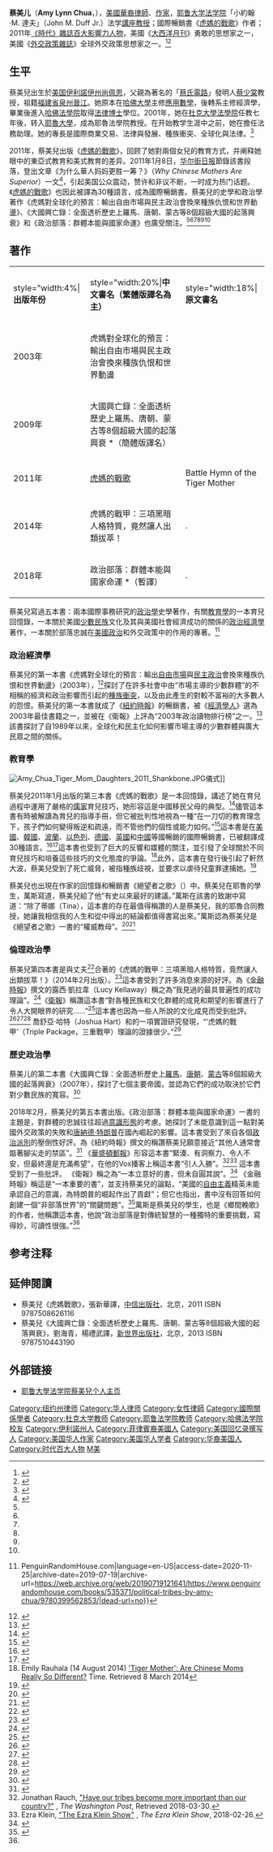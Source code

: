 {{Distinguish|虎媽}}
{{Infobox Person
|name=蔡美儿<br />Amy Chua
|image=Amy Chua 2012 Shankbone.JPG
|caption=蔡美儿在2012年
|birth_date={{Birth_date_and_age|1962|10|26}} 
|birth_place={{US}}[[伊利诺伊州|伊利诺伊州]][[尚佩恩_(伊利诺伊州)|尚佩恩]]
|occupation=耶鲁大学法学院教授
|parents=[[蔡少棠|蔡少棠]]（父亲）
|alma_mater=[[哈佛学院|哈佛学院]]（[[文學士|B.A.]]）<br /> [[哈佛法学院|哈佛法学院]]（[[法律博士|J.D.]]）
|notable_works=《虎媽的戰歌》<br/>
|spouse=傑德·魯本菲爾德（{{link-en|Jed Rubenfeld|Jed Rubenfeld}}）
|children=苏菲亚（Sophia，蔡思慧）<br />露易莎（Louisa，蔡思珊）
}} 

'''蔡美儿'''（'''Amy Lynn Chua'''，{{bd|1962年|10月26日|catIdx=Chua, Amy}}），[[美國|美國]][[華裔|華裔]][[律師|律師]]、[[作家|作家]]，[[耶魯法學院|耶鲁大学法学院]]「小約翰·M. 達夫」（John M. Duff Jr.）法学[[講座教授|講座教授]]；國際暢銷書《[[虎媽的戰歌|虎媽的戰歌]]》作者；2011年[[時代百大人物|《時代》雜誌百大影響力人物]]，美國《[[大西洋_(雜誌)|大西洋月刊]]》勇敢的思想家之一，美國《[[外交政策_(杂志)|外交政策雜誌]]》全球外交政策思想家之一。<ref>{{Cite web |url=http://content.time.com/time/specials/packages/completelist/0,29569,2066367,00.html |title=The 2011 TIME 100 |accessdate=2018-03-27 |archive-date=2018-03-17 |archive-url=https://web.archive.org/web/20180317110506/http://content.time.com/time/specials/packages/completelist/0,29569,2066367,00.html |dead-url=no }}</ref><ref>{{cite web|last1=Chua|first1=Amy|title=About Amy|url=https://www.amychua.com/|website=AmyChua.com|accessdate=2020-11-25|archive-date=2020-11-22|archive-url=https://web.archive.org/web/20201122174225/https://www.amychua.com/|dead-url=no}}</ref>

==生平==
蔡美兒出生於[[美国|美国]][[伊利諾伊州|伊利諾伊州]][[尚佩恩_(伊利諾伊州)|尚佩恩]]，父親為著名的「[[蔡氏電路|蔡氏電路]]」發明人[[蔡少棠|蔡少棠]]教授，祖籍[[福建省|福建省]][[泉州|泉州]][[晉江|晉江]]。她原本在[[哈佛大學|哈佛大學]]主修[[應用數學|應用數學]]，後轉系主修經濟學，畢業後進入[[哈佛法學院|哈佛法學院]]取得[[法律博士|法律博士]]學位。2001年，她在[[杜克大學法學院|杜克大學法學院]]任教七年後，转入[[耶魯大學|耶魯大學]]，成為耶魯法學院教授。在开始教学生涯中之前，她在{{link-en|佳利律師事務所|Cleary Gottlieb Steen & Hamilton}}擔任法務助理。她的專長是國際商業交易、法律與發展、種族衝突、全球化與法律。<ref>{{Cite web|url=https://law.yale.edu/amy-chua|title=Amy Chua - Yale Law School|website=law.yale.edu|language=en|access-date=2018-10-07|archive-date=2017-10-10|archive-url=https://web.archive.org/web/20171010185226/https://law.yale.edu/amy-chua|dead-url=no}}</ref>

2011年，蔡美兒出版《[[虎媽的戰歌|虎媽的戰歌]]》，回顾了她對兩個女兒的教育方式，并阐释她眼中的東亞式教育和美式教育的差异。2011年1月8日，[[华尔街日报|华尔街日报]]節錄該書段落，登出文章《为什么華人妈妈更胜一筹？》（''Why Chinese Mothers Are Superior''）一文<ref>{{cite web|url = http://online.wsj.com/article/SB10001424052748704111504576059713528698754.html|title = Why Chinese Mothers Are Superior|accessdate = 2011-01-28|author = 蔡美儿|date = 2011-01-08|language = en|publisher = [[华尔街日报|华尔街日报]]|archive-date = 2011-02-13|archive-url = https://www.webcitation.org/5wShJTTqn?url=http://online.wsj.com/article/SB10001424052748704111504576059713528698754.html|dead-url = no}}</ref>，引起美国公众震动，赞许和非议不断，一时成为热门话题。《[[虎媽的戰歌|虎媽的戰歌]]》也因此被譯為30種語言，成為國際暢銷書。蔡美兒的史學和政治學著作《虎媽對全球化的預言：輸出自由市場與民主政治會換來種族仇恨和世界動盪》、《大國興亡錄：全面透析歷史上羅馬、唐朝、蒙古等8個超級大國的起落興衰》和《政治部落：群體本能與國家命運》也廣受關注。<ref name="SAGE"/><ref name="theguardian"/><ref name="nytimes"/><ref name="washingtonpost"/><ref name="ft"/><ref name="auto"/>

==著作==
{|class="wikitable sortable" width="50%"
|style="width:4%|'''出版年份'''||style="width:20%|'''中文書名（繁體版譯名為主）'''||style="width:18%|'''原文書名'''
|-
|2003年||虎媽對全球化的預言：輸出自由市場與民主政治會換來種族仇恨和世界動盪||{{link-en|World On Fire: How Exporting Free Market Democracy Breeds Ethnic Hatred and Global Instability.|World on Fire (book)}}
|-
|2009年||大國興亡錄：全面透析歷史上羅馬、唐朝、蒙古等8個超級大國的起落興衰 *（簡體版譯名）||{{link-en|Day of Empire: How Hyperpowers Rise to Global Dominance—and Why They Fall.|Day of Empire: How Hyperpowers Rise to Global Dominance - and Why They Fall}}
|-
|2011年||[[虎媽的戰歌|虎媽的戰歌]]||Battle Hymn of the Tiger Mother
|-
|2014年||虎媽的戰甲：三項黑暗人格特質，竟然讓人出類拔萃！||{{link-en|The Triple Package: How Three Unlikely Traits Explain the Rise and Fall of Cultural Groups in America}}.
|-
|2018年||政治部落：群體本能與國家命運 *（暫譯）||{{link-en|Political Tribes: Group Instinct and the Fate of Nations}}.
|}

蔡美兒寫過五本書：兩本國際事務研究的[[政治學|政治學]]史學著作，有關[[教育學|教育學]]的一本育兒回憶錄，一本關於美國[[少數民族|少數民族]]文化及其與美國社會經濟成功的關係的[[政治經濟學|政治經濟學]]著作，一本關於部落忠誠在[[美國政治|美國政治]]和外交政策中的作用的專著。<ref name="auto">{{Cite book|url=https://www.penguinrandomhouse.com/books/535371/political-tribes-by-amy-chua/9780399562853/|title=Political Tribes by Amy Chua {{!}} PenguinRandomHouse.com|language=en-US|access-date=2020-11-25|archive-date=2019-07-19|archive-url=https://web.archive.org/web/20190719121641/https://www.penguinrandomhouse.com/books/535371/political-tribes-by-amy-chua/9780399562853/|dead-url=no}}</ref>

=== 政治經濟學 ===
蔡美兒的第一本書《虎媽對全球化的預言：輸出[[自由市場|自由市場]]與[[民主政治|民主政治]]會換來種族仇恨和世界動盪》（2003年），<ref>{{cite news | url=http://www.economist.com/node/2265895 | work=The Economist | title=Home entertainment | date=2003-12-04 | accessdate=2020-11-25 | archive-date=2020-11-25 | archive-url=https://web.archive.org/web/20201125133712/https://www.economist.com/books-and-arts/2003/12/04/home-entertainment | dead-url=no }}</ref>探討了在許多社會中由“市場主導的少數群體”的不相稱的經濟和政治影響而引起的[[種族衝突|種族衝突]]，以及由此產生的對較不富裕的大多數人的怨恨。蔡美兒的第一本書就成了《[[紐約時報|紐約時報]]》的暢銷書，被《[[經濟學人|經濟學人]]》選為2003年最佳書籍之一，並被{{tsl|en|Tony Giddens|托尼·吉登斯}}在《衛報》上評為“2003年政治讀物排行榜”之一。<ref name="theguardian">{{cite news | url=https://www.theguardian.com/politics/2003/dec/24/politicalbooks.books | location=London | work=The Guardian | title=Top political reads of the year | date=2003-12-24 | accessdate=2020-11-25 | archive-date=2020-11-25 | archive-url=https://web.archive.org/web/20201125133748/https://www.theguardian.com/politics/2003/dec/24/politicalbooks.books | dead-url=no }}</ref>該書探討了自1989年以來，全球化和民主化如何影響市場主導的少數群體與廣大民眾之間的關係。

=== 教育學 ===
[[File:Amy_Chua_Tiger_Mom_Daughters_2011_Shankbone.JPG|thumb]]儀式]]

蔡美兒2011年1月出版的第三本書《虎媽的戰歌》是一本回憶錄，講述了她在育兒過程中運用了嚴格的[[儒家|儒家]]育兒技巧，她形容這是中國移民父母的典型。<ref>{{cite news | url=https://www.theguardian.com/lifeandstyle/2011/jan/15/amy-chua-tiger-mother-interview | location=London | work=The Guardian | first=Heather | last=Hodson | title=Amy Chua: 'I'm going to take all your stuffed animals and burn them!' | date=2011-01-15 | accessdate=2020-11-25 | archive-date=2018-03-04 | archive-url=https://web.archive.org/web/20180304042012/https://www.theguardian.com/lifeandstyle/2011/jan/15/amy-chua-tiger-mother-interview | dead-url=no }}</ref>儘管這本書有時被解讀為育兒的指導手冊，但它被批判性地視為一種“在一刀切的教育理念下，孩子們如何變得叛逆和疏遠，而不管他們的個性或能力如何。”<ref name="telegraph">{{Cite newspaper|last1=Carey|first1=Tanith|title=Whatever happened to the original tiger mum's children?|url=https://www.telegraph.co.uk/women/life/whatever-happened-to-the-original-tiger-mums-children/|journal=The Telegraph|accessdate=2016-02-22|date=2016-01-17|archive-date=2020-11-25|archive-url=https://web.archive.org/web/20201125133707/https://www.telegraph.co.uk/women/life/whatever-happened-to-the-original-tiger-mums-children/|dead-url=no}}</ref>這本書是在[[美國|美國]]、[[韓國|韓國]]、[[波蘭|波蘭]]、[[以色列|以色列]]、[[德國|德國]]、[[英國|英國]]和[[中國|中國]]等國暢銷的國際暢銷書，已被翻譯成30種語言。<ref name="SAGE">{{cite book|last1=Zeiss Stange|first1=Mary|title=The Multimedia Encyclopedia of Women in Today's World|date=2013-01-09|publisher=SAGE Publications|isbn=978-1452270685|page=183}}<!--|accessdate=15 May 2015--></ref><ref>{{cite web|last1=Chua|first1=Amy|title=The Book|url=http://amychua.com/the-book/|website=AmyChua.com|accessdate=2015-05-15|archive-date=2011-04-24|archive-url=https://web.archive.org/web/20110424140326/http://amychua.com/the-book/|dead-url=no}}</ref>這本書也受到了巨大的反響和媒體的關注，並引發了全球關於不同育兒技巧和培養這些技巧的文化態度的爭論。<ref>Emily Rauhala (14 August 2014) [http://content.time.com/time/world/article/0,8599,2042535,00.html 'Tiger Mother': Are Chinese Moms Really So Different?] {{Wayback|url=http://content.time.com/time/world/article/0,8599,2042535,00.html |date=20190915133916 }} Time. Retrieved 8 March 2014</ref>此外，這本書在發行後引起了軒然大波，蔡美兒受到了死亡威脅，被指種族歧視，並要求以虐待兒童罪逮捕她。<ref name="Kira Cochrane">{{Cite newspaper | url=https://www.theguardian.com/lifeandstyle/2014/feb/07/truth-about-tiger-mothers-family-amy-chua | title=The truth about the Tiger Mother's family | journal=The Guardian | date=2014-02-07 | accessdate=2014-07-14 | author=Kira Cochrane | archive-date=2017-11-16 | archive-url=https://web.archive.org/web/20171116064922/https://www.theguardian.com/lifeandstyle/2014/feb/07/truth-about-tiger-mothers-family-amy-chua | dead-url=no }}</ref>

蔡美兒也出現在作家{{tsl|en|J.D.Vance|J.D.萬斯}}的回憶錄和暢銷書《絕望者之歌》（''{{tsl|en|絕望者之歌}}''）中。蔡美兒在耶魯的學生，萬斯寫道，蔡美兒給了他“有史以來最好的建議。”萬斯在該書的致謝中寫道：“除了蒂娜（Tina），這本書的存在最值得稱讚的人是蔡美兒，我的耶魯合同教授，她讓我相信我的人生和從中得出的結論都值得書寫出來。”萬斯認為蔡美兒是《絕望者之歌》一書的“權威教母”。<ref>{{cite book|last1=Vance|first1=J.D.|title=Hillbilly Elegy: A Memoir of a Family and Culture in Crisis|year=2016|url=https://archive.org/details/hillbillyelegyme0000vanc|publisher=Harper|page=[https://archive.org/details/hillbillyelegyme0000vanc/page/259 259]}}</ref><ref>{{cite news | url=https://www.washingtonpost.com/lifestyle/style/hillbilly-elegy-made-jd-vance-the-voice-of-the-rust-belt-but-does-he-want-that-job/2017/02/06/fa6cd63c-e882-11e6-80c2-30e57e57e05d_story.html | work=Washington Post | title='Hillbilly Elegy' made J.D. Vance the voice of the Rust Belt. But does he want that job? | date=2017-02-07 | accessdate=2020-03-13 | first=Karen | last=Heller | archive-date=2020-11-25 | archive-url=https://web.archive.org/web/20201125133721/https://www.washingtonpost.com/lifestyle/style/hillbilly-elegy-made-jd-vance-the-voice-of-the-rust-belt-but-does-he-want-that-job/2017/02/06/fa6cd63c-e882-11e6-80c2-30e57e57e05d_story.html | dead-url=no }}</ref>

=== 倫理政治學 ===
蔡美兒第四本書是與丈夫{{tsl|en|Jed Rubenfeld|傑德·魯本菲爾德}}<ref>{{Cite newspaper|url=https://www.theguardian.com/lifeandstyle/2014/feb/07/truth-about-tiger-mothers-family-amy-chua|title=The truth about the Tiger Mother's family|first=Kira|last=Cochrane|date=2014-02-07|journal=The Guardian|accessdate=2020-11-25|archive-date=2017-11-16|archive-url=https://web.archive.org/web/20171116064922/https://www.theguardian.com/lifeandstyle/2014/feb/07/truth-about-tiger-mothers-family-amy-chua|dead-url=no}}</ref>合著的《虎媽的戰甲：三項黑暗人格特質，竟然讓人出類拔萃！》（2014年2月出版）。<ref>{{Cite book|title=The Triple Package: How Three Unlikely Traits Explain the Rise and Fall of Cultural Groups in America|url=https://archive.org/details/triplepackagehow0000chua|first1=Amy|last1=Chua|first2=Jed|last2=Rubenfeld|date=2014-02-04|publisher=Penguin Press|isbn = 978-1594205460}}</ref>這本書受到了許多消息來源的好評。為《[[金融时报_(英国)|金融時報]]》撰文的露西·凱拉韋（Lucy Kellaway）稱之為“我見過的最具普遍性的成功理論”。<ref>{{cite web|last1=Kellaway|first1=Lucy|title=Lessons in success from Eton and the Tiger Mother|url=http://www.ft.com/cms/s/0/b8dc242c-8e83-11e3-98c6-00144feab7de.htm|website=FT.com|publisher=Financial Times|accessdate=2014-10-04|archive-date=2020-11-25|archive-url=https://web.archive.org/web/20201125133749/https://www.ft.com/content/b8dc242c-8e83-11e3-98c6-00144feab7de|dead-url=no}}</ref>《[[衛報|衛報]]》稱讚這本書“對各種民族和文化群體的成見和期望的影響進行了令人大開眼界的研究……”<ref>{{Cite newspaper|last1=Brockes|first1=Emily|title=The Triple Package: What Really Determines Success – review|url=https://www.theguardian.com/books/2014/feb/05/the-triple-package-what-really-determines-success-book-review|journal=The Guardian|accessdate=2014-10-04|date=2014-02-05|archive-date=2020-11-25|archive-url=https://web.archive.org/web/20201125133708/https://www.theguardian.com/books/2014/feb/05/the-triple-package-what-really-determines-success-book-review|dead-url=no}}</ref>這本書也因為一些人所說的文化成見而受到批評。<ref>{{cite news | url=http://shine.yahoo.com/parenting/tiger-mom-39-book-stirs-culture-wars-195300564.html | work=Yahoo Shine | title=Tiger Mom's New Book Stirs Up Culture Wars | date=2014-01-07 | accessdate=2020-11-25 | archive-date=2020-11-25 | archive-url=https://web.archive.org/web/20201125133713/https://www.yahoo.com/lifestyle/tagged/health/parenting/tiger-mom-39-book-stirs-culture-wars-195300564.html | dead-url=no }}</ref><ref>{{cite news | url=http://www.huffingtonpost.com/2014/01/06/amy-chua-the-triple-package_n_4549612.html | work=The Huffington Post | title=Amy Chua In 'The Triple Package' Claims Jews and Mormons Produce More Successful People | date=2014-01-06 | accessdate=2020-03-13 | first=Yasmine | last=Hafiz | archive-date=2020-11-25 | archive-url=https://web.archive.org/web/20201125133749/https://www.huffpost.com/entry/amy-chua-the-triple-package_n_4549612 | dead-url=no }}</ref><ref>{{cite news|last1=Flood|first1=Alison|title='Tiger mother' returns with provocative theory of 'cultural group' success|url=https://www.theguardian.com/books/2014/jan/08/tiger-mother-theory-cultural-group-jews-chinese|work=The Guardian|date=2014-01-08|language=en|accessdate=2020-11-25|archive-date=2020-11-12|archive-url=https://web.archive.org/web/20201112020913/http://www.theguardian.com/books/2014/jan/08/tiger-mother-theory-cultural-group-jews-chinese|dead-url=no}}</ref> 喬舒亞·哈特（Joshua Hart）和{{tsl|en|Christopher Chabris|克里斯托弗·查布里斯}}的一項實證研究發現，“‘虎媽的戰甲’（Triple Package，三重戰甲）理論的證據很少。”<ref>{{cite journal|last1=Hart|first1=Joshua|last2=Chabris|first2=Christopher F.|title=Does a "Triple Package" of traits predict success?|journal=Personality and Individual Differences|date=2016|volume=94|pages=216–222|doi=10.1016/j.paid.2015.12.041}}</ref>

=== 歷史政治學 ===
蔡美儿的第二本書《大國興亡錄：全面透析歷史上[[羅馬|羅馬]]、[[唐朝|唐朝]]、[[蒙古|蒙古]]等8個超級大國的起落興衰》（2007年），探討了七個主要帝國，並認為它們的成功取決於它們對少數民族的寬容。<ref>{{cite web|url=https://www.worldcat.org/title/da-guo-xing-wang-lu-quan-mian-tou-xi-li-shi-shang-luoma-tang-chao-menggu-deng-8-ge-chao-ji-da-guo-de-qi-luo-xing-shuai/oclc/876770793&referer=brief_results|title=大國興亡錄：全面透析歷史上羅馬、唐朝、蒙古等8個超級大國的起落興衰，新世界出版社，2013|author=蔡美儿|ISBN=9787510443190|publisher=World Cat|accessdate=2020-11-25|archive-date=2020-11-25|archive-url=https://web.archive.org/web/20201125133709/https://www.worldcat.org/title/da-guo-xing-wang-lu-quan-mian-tou-xi-li-shi-shang-luoma-tang-chao-menggu-deng-8-ge-chao-ji-da-guo-de-qi-luo-xing-shuai/oclc/876770793%26referer%3Dbrief_results|dead-url=no}}</ref>

2018年2月，蔡美兒的第五本書出版。《政治部落：群體本能與國家命運》一書的主題是，對群體的忠誠往往超過[[意識形態|意識形態]]的考慮。她探討了未能意識到這一點對美國外交政策的失敗和[[唐納德·特朗普|唐納德·特朗普]]在國內崛起的影響。這本書受到了來自各個[[政治派別|政治派別]]的壓倒性好評。為《紐約時報》撰文的{{tsl|en|David Frum|大衛·弗魯姆}}稱讚蔡美兒願意接近“其他人通常會踮著腳尖走的禁區”。<ref name="nytimes">{{cite web |first=David |last=Frum |url=https://www.nytimes.com/2018/03/01/books/review/amy-chua-political-tribes.html |title=The Battle Over What It Means to Be American |publisher=[[The_New_York_Times|The New York Times]] |accessdate=2020-03-13 |date=2018-03-01 |archive-date=2020-11-09 |archive-url=https://web.archive.org/web/20201109031420/https://www.nytimes.com/2018/03/01/books/review/amy-chua-political-tribes.html |dead-url=no }}</ref> 《[[華盛頓郵報|華盛頓郵報]]》形容這本書“緊湊、有洞察力、令人不安，但最終還是充滿希望”，{{tsl|en|Ezra Klein|埃茲拉·克萊恩}}在他的Vox播客上稱這本書“引人入勝”。<ref name="washingtonpost">Jonathan Rauch, [https://www.washingtonpost.com/outlook/have-our-tribes-become-more-important-than-our-country/2018/02/16/2f8ef9b2-083a-11e8-b48c-b07fea957bd5_story.html "Have our tribes become more important than our country?"] {{Wayback|url=https://www.washingtonpost.com/outlook/have-our-tribes-become-more-important-than-our-country/2018/02/16/2f8ef9b2-083a-11e8-b48c-b07fea957bd5_story.html |date=20201125133724 }}, ''The Washington Post'', Retrieved 2018-03-30.</ref><ref>Ezra Klein, [https://www.vox.com/ezra-klein-show-podcast "The Ezra Klein Show"] {{Wayback|url=https://www.vox.com/ezra-klein-show-podcast |date=20180111164913 }}, ''The Ezra Klein Show'', 2018-02-26.</ref> 這本書受到了一些批評。 《衛報》稱之為“一本立意好的書，但未自圓其說”。<ref>{{Cite newspaper|url=https://www.theguardian.com/books/2018/feb/25/political-tribes-amy-chua-review|title=Political Tribes review – an unreliable guide to the American Dream|last=Anthony|first=Andrew|date=2018-02-25|journal=The Guardian|language=en|access-date=2018-03-04|archive-date=2020-11-25|archive-url=https://web.archive.org/web/20201125133752/https://www.theguardian.com/books/2018/feb/25/political-tribes-amy-chua-review|dead-url=no}}</ref> 《金融時報》稱這是“一本重要的書”，並支持蔡美兒的論點，“美國的[[自由主義|自由主義]]精英未能承認自己的{{tsl|en|Tribalism|部落主義}}意識，為特朗普的崛起作出了貢獻”；但它也指出，書中沒有回答如何創建一個“非部落世界”的“關鍵問題”。<ref name="ft">{{cite web|last=Tett|first=Gillian|date=2018-02-21|title=Us and them: how America divided into tribes|url=https://www.ft.com/content/f4e18952-157b-11e8-9e9c-25c814761640|work=Financial Times|accessdate=2018-03-04|archive-date=2020-11-25|archive-url=https://web.archive.org/web/20201125133753/https://www.ft.com/content/f4e18952-157b-11e8-9e9c-25c814761640|dead-url=no}}</ref>萬斯是蔡美兒的學生，也是《鄉間輓歌》的作者，他稱讚這本書，他說“政治部落是對傳統智慧的一種獨特的重要挑戰，寫得妙，可讀性很強。”<ref name="auto"/>

==参考注释==
{{reflist|30em}}

== 延伸閱讀 ==
*蔡美兒《虎媽戰歌》，張新華譯，[[中信出版社|中信出版社]]，北京，2011 ISBN 9787508626116
*蔡美兒《大國興亡錄：全面透析歷史上羅馬、唐朝、蒙古等8個超級大國的起落興衰》，劉海青，楊禮武譯，[[新世界出版社|新世界出版社]]，北京，2013 ISBN 9787510443190

==外部链接==
*[http://www.law.yale.edu/faculty/AChua.htm 耶鲁大學法学院蔡美兒个人主页] {{Wayback|url=http://www.law.yale.edu/faculty/AChua.htm |date=20110204185125 }}

{{Authority control}}
{{DEFAULTSORT:Chua蔡}}
[[Category:纽约州律师|Category:纽约州律师]]
[[Category:华人律师|Category:华人律师]]
[[Category:女性律師|Category:女性律師]]
[[Category:國際關係學者|Category:國際關係學者]]
[[Category:杜克大学教师|Category:杜克大学教师]]
[[Category:耶鲁法学院教师|Category:耶鲁法学院教师]]
[[Category:哈佛法学院校友|Category:哈佛法学院校友]]
[[Category:伊利諾州人|Category:伊利諾州人]]
[[Category:菲律賓裔美國人|Category:菲律賓裔美國人]]
[[Category:美国回忆录撰写人|Category:美国回忆录撰写人]]
[[Category:美国华人作家|Category:美国华人作家]]
[[Category:美国华人学者|Category:美国华人学者]]
[[Category:华裔美国人|Category:华裔美国人]]
[[Category:时代百大人物|Category:时代百大人物]]
[[Category:蔡姓|M美]]